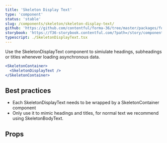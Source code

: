 ```yaml
---
title: 'Skeleton Display Text'
type: 'component'
status: 'stable'
slug: /components/skeleton/skeleton-display-text/
github: 'https://github.com/contentful/forma-36/tree/master/packages/forma-36-react-components/src/components/Skeleton/SkeletonDisplayText'
storybook: 'https://f36-storybook.contentful.com/?path=/story/components-skeleton-skeletondisplaytext--default'
typescript: ./SkeletonDisplayText.tsx
---
```


Use the SkeletonDisplayText component to simiulate headings, subheadings or titles whenever loading asynchronous data.

```jsx
<SkeletonContainer>
  <SkeletonDisplayText />
</SkeletonContainer>
```

## Best practices <a name="best-practices" />

- Each SkeletonDisplayText needs to be wrapped by a SkeletonContainer component
- Only use it to mimic headings and titles, for normal text we recommend using SkeletonBodyText.

## Props

<Props of="SkeletonDisplayText" />
